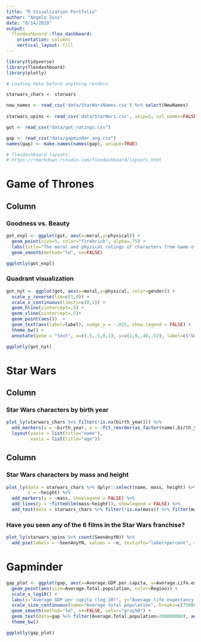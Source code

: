 ```yaml
---
title: "R Visualization Portfolio"
author: "Angela Zoss"
date: "8/14/2018"
output: 
  flexdashboard::flex_dashboard:
    orientation: columns
    vertical_layout: fill
---
```


```r
library(tidyverse)
library(flexdashboard)
library(plotly)
```

```r

# Loading data before anything renders

starwars_chars <- starwars

new_names <- read_csv('data/StarWarsNames.csv') %>% select(NewNames)
  
starwars_opins <- read_csv('data/StarWars.csv', skip=2, col_names=FALSE) %>% setNames(unlist(new_names))

got <- read_csv("data/got_ratings.csv")

gap <- read_csv("data/gapminder_avg.csv")
names(gap) <- make.names(names(gap), unique=TRUE)

```

```r

# flexdashboard layouts:
# https://rmarkdown.rstudio.com/flexdashboard/layouts.html

```


Game of Thrones
=====================================  

Column {.tabset}
-------------------------------------

### Goodness vs. Beauty

```r

got_expl <- ggplot(got, aes(x=moral,y=physical)) + 
  geom_point(size=5, color="firebrick", alpha=.75) +
  labs(title="The moral and physical ratings of characters from Game of Thrones") +
  geom_smooth(method="lm", se=FALSE)

ggplotly(got_expl)

```

### Quadrant visualization

```r

got_nyt <- ggplot(got, aes(x=moral,y=physical, color=gender)) + 
  scale_y_reverse(lim=c(1,0)) +
  scale_x_continuous(limits=c(0,1)) +
  geom_hline(yintercept=.5) +
  geom_vline(xintercept=.5)+ 
  geom_point(aes())  + 
  geom_text(aes(label=label), nudge_y = -.025, show.legend = FALSE) +
  theme_bw() +
  annotate(geom = "text", x=c(.5,.5,0,1), y=c(1,0,.48,.52), label=c("Ugly","Beautiful","Evil","Good"))

ggplotly(got_nyt)

```

Star Wars
=====================================  

Column {data-width=650}
-----------------------------------------------------------------------

### Star Wars characters by birth year

```r

plot_ly(starwars_chars %>% filter(!is.na(birth_year))) %>%
  add_markers(x = ~birth_year, y = ~fct_reorder(as_factor(name),birth_year)) %>%
  layout(yaxis = list(title="name"),
         xaxis = list(title="age"))


```

Column {data-width=350}
-----------------------------------------------------------------------

### Star Wars characters by mass and height

```r

plot_ly(data = starwars_chars %>% dplyr::select(name, mass, height) %>% na.omit(), 
        x = ~height) %>%
  add_markers(y = ~mass, showlegend = FALSE) %>%
  add_lines(y = ~fitted(lm(mass~height)), showlegend = FALSE) %>%
  add_text(data = starwars_chars %>% filter(!is.na(mass)) %>% filter(mass == max(mass) | height == min(height)), x = ~height, y = ~mass, text = ~name, textposition="top center")

```

### Have you seen any of the 6 films in the Star Wars franchise?

```r

plot_ly(starwars_opins %>% count(SeenAnyYN)) %>%
  add_pie(labels = ~SeenAnyYN, values = ~n, textinfo="label+percent", showlegend=F)

```

Gapminder
=====================================  

```r

gap_plot <- ggplot(gap, aes(x=Average.GDP.per.capita, y=Average.Life.expectancy.at.birth)) +
  geom_point(aes(size=Average.Total.population, color=Region)) +
  scale_x_log10() + 
  labs(x="Average GDP per capita (log 10)", y="Average life expectancy at birth", title="Averages across all years of the traditional Gapminder dataset") +
  scale_size_continuous(name="Average total population", breaks=c(7500000,75000000,750000000),labels=c("7.5 million","75 million","750 million")) +
  geom_smooth(method="lm", se=FALSE, color="gray50") +
  geom_text(data=gap %>% filter(Average.Total.population>200000000), aes(label=Country)) +
  theme_bw()

ggplotly(gap_plot)

```

